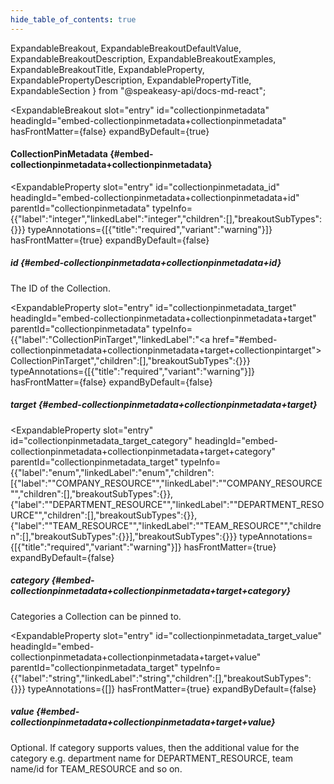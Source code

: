 ```yaml
---
hide_table_of_contents: true
---
```

  ExpandableBreakout,
  ExpandableBreakoutDefaultValue,
  ExpandableBreakoutDescription,
  ExpandableBreakoutExamples,
  ExpandableBreakoutTitle,
  ExpandableProperty,
  ExpandablePropertyDescription,
  ExpandablePropertyTitle,
  ExpandableSection
} from "@speakeasy-api/docs-md-react";

<ExpandableSection>

<ExpandableBreakout
  slot="entry"
  id="collectionpinmetadata"
  headingId="embed-collectionpinmetadata+collectionpinmetadata"
  hasFrontMatter={false}
  expandByDefault={true}
>

<ExpandableBreakoutTitle slot="title">

#### CollectionPinMetadata \{#embed-collectionpinmetadata+collectionpinmetadata\}

</ExpandableBreakoutTitle>

<ExpandableBreakoutDescription slot="description">

</ExpandableBreakoutDescription>

<ExpandableBreakoutExamples slot="examples">

</ExpandableBreakoutExamples>

<ExpandableBreakoutDefaultValue slot="defaultValue">

</ExpandableBreakoutDefaultValue>

</ExpandableBreakout>

<ExpandableProperty
  slot="entry"
  id="collectionpinmetadata_id"
  headingId="embed-collectionpinmetadata+collectionpinmetadata+id"
  parentId="collectionpinmetadata"
  typeInfo={{"label":"integer","linkedLabel":"integer","children":[],"breakoutSubTypes":{}}}
  typeAnnotations={[{"title":"required","variant":"warning"}]}
  hasFrontMatter={true}
  expandByDefault={false}
>

<ExpandablePropertyTitle slot="title">

##### id \{#embed-collectionpinmetadata+collectionpinmetadata+id\}

</ExpandablePropertyTitle>

<ExpandablePropertyDescription slot="description">

The ID of the Collection.

</ExpandablePropertyDescription>

</ExpandableProperty>

<ExpandableProperty
  slot="entry"
  id="collectionpinmetadata_target"
  headingId="embed-collectionpinmetadata+collectionpinmetadata+target"
  parentId="collectionpinmetadata"
  typeInfo={{"label":"CollectionPinTarget","linkedLabel":"<a href=\"#embed-collectionpinmetadata+collectionpinmetadata+target+collectionpintarget\">CollectionPinTarget</a>","children":[],"breakoutSubTypes":{}}}
  typeAnnotations={[{"title":"required","variant":"warning"}]}
  hasFrontMatter={false}
  expandByDefault={false}
>

<ExpandablePropertyTitle slot="title">

##### target \{#embed-collectionpinmetadata+collectionpinmetadata+target\}

</ExpandablePropertyTitle>

</ExpandableProperty>

<ExpandableProperty
  slot="entry"
  id="collectionpinmetadata_target_category"
  headingId="embed-collectionpinmetadata+collectionpinmetadata+target+category"
  parentId="collectionpinmetadata_target"
  typeInfo={{"label":"enum","linkedLabel":"enum","children":[{"label":"\"COMPANY_RESOURCE\"","linkedLabel":"\"COMPANY_RESOURCE\"","children":[],"breakoutSubTypes":{}},{"label":"\"DEPARTMENT_RESOURCE\"","linkedLabel":"\"DEPARTMENT_RESOURCE\"","children":[],"breakoutSubTypes":{}},{"label":"\"TEAM_RESOURCE\"","linkedLabel":"\"TEAM_RESOURCE\"","children":[],"breakoutSubTypes":{}}],"breakoutSubTypes":{}}}
  typeAnnotations={[{"title":"required","variant":"warning"}]}
  hasFrontMatter={true}
  expandByDefault={false}
>

<ExpandablePropertyTitle slot="title">

##### category \{#embed-collectionpinmetadata+collectionpinmetadata+target+category\}

</ExpandablePropertyTitle>

<ExpandablePropertyDescription slot="description">

Categories a Collection can be pinned to.

</ExpandablePropertyDescription>

</ExpandableProperty>

<ExpandableProperty
  slot="entry"
  id="collectionpinmetadata_target_value"
  headingId="embed-collectionpinmetadata+collectionpinmetadata+target+value"
  parentId="collectionpinmetadata_target"
  typeInfo={{"label":"string","linkedLabel":"string","children":[],"breakoutSubTypes":{}}}
  typeAnnotations={[]}
  hasFrontMatter={true}
  expandByDefault={false}
>

<ExpandablePropertyTitle slot="title">

##### value \{#embed-collectionpinmetadata+collectionpinmetadata+target+value\}

</ExpandablePropertyTitle>

<ExpandablePropertyDescription slot="description">

Optional. If category supports values, then the additional value for the category e.g. department name for DEPARTMENT_RESOURCE, team name/id for TEAM_RESOURCE and so on.

</ExpandablePropertyDescription>

</ExpandableProperty>

</ExpandableSection>